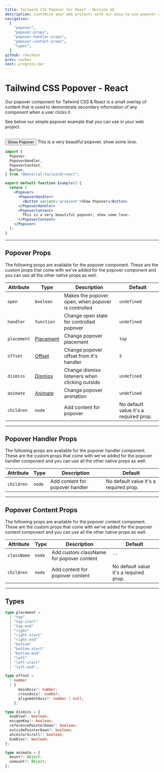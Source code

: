 ```yaml
---
title: Tailwind CSS Popover for React - Horizon UI
description: Customise your web projects with our easy-to-use popover component for Tailwind CSS and React using Material Design guidelines.
navigation:
  [
    "popover",
    "popover-props",
    "popover-handler-props",
    "popover-content-props",
    "types",
  ]
github: checkbox
prev: navbar
next: progress-bar
---
```


# Tailwind CSS Popover - React

Our popover component for Tailwind CSS & React is a small overlay of content that is used to demonstrate secondary information of any component when a user clicks it.

See below our simple popover example that you can use in your web project.

<br />

<ComponentCard id='popover'>
  <Popover>
    <PopoverHandler>
      <Button variant='gradient'>Show Popover</Button>
    </PopoverHandler>
    <PopoverContent>
      <span>This is a very beautiful popover, show some love.</span>
    </PopoverContent>
  </Popover>
</ComponentDemo>

```jsx showLineNumbers
import {
  Popover,
  PopoverHandler,
  PopoverContent,
  Button,
} from "@material-tailwind/react";

export default function Example() {
  return (
    <Popover>
      <PopoverHandler>
        <Button variant='gradient'>Show Popover</Button>
      </PopoverHandler>
      <PopoverContent>
        This is a very beautiful popover, show some love.
      </PopoverContent>
    </Popover>
  );
}
```

---

## Popover Props

<span id='popover-props' className='scroll-mt-48' />
The following props are available for the popover component. These are the custom
props that come with we've added for the popover component and you can use all the
other native props as well.

| Attribute   | Type                        | Description                                        | Default                                |
| ----------- | --------------------------- | -------------------------------------------------- | -------------------------------------- |
| `open`      | <Code small>boolean</Code>  | Makes the popover open, when popover is controlled | <Code small>undefined</Code>           |
| `handler`   | <Code small>function</Code> | Change open state for controlled popover           | <Code small>undefined</Code>           |
| `placement` | [Placement](#types)         | Change popover placement                           | <Code small>top</Code>                 |
| `offset`    | [Offset](#types)            | Change popover offset from it's handler            | <Code small>5</Code>                   |
| `dismiss`   | [Dismiss](#types)           | Change dismiss listeners when clicking outside     | <Code small>undefined</Code>           |
| `animate`   | [Animate](#types)           | Change popover animation                           | <Code small>undefined</Code>           |
| `children`  | <Code small>node</Code>     | Add content for popover                            | No default value it's a required prop. |

---

## Popover Handler Props

<span id='popover-handler-props' className='scroll-mt-48' />
The following props are available for the popover handler component. These are the
custom props that come with we've added for the popover handler component and you
can use all the other native props as well.

| Attribute  | Type                    | Description                     | Default                                |
| ---------- | ----------------------- | ------------------------------- | -------------------------------------- |
| `children` | <Code small>node</Code> | Add content for popover handler | No default value it's a required prop. |

---

## Popover Content Props

<span id='popover-content-props' className='scroll-mt-48' />
The following props are available for the popover content component. These are the
custom props that come with we've added for the popover content component and you
can use all the other native props as well.

| Attribute   | Type                    | Description                              | Default                                |
| ----------- | ----------------------- | ---------------------------------------- | -------------------------------------- |
| `className` | <Code small>node</Code> | Add custom className for popover content | `''`                                   |
| `children`  | <Code small>node</Code> | Add content for popover content          | No default value it's a required prop. |

---

## Types

<span id='types' className='scroll-mt-48' />

```ts
type placement =
  | "top"
  | "top-start"
  | "top-end"
  | "right"
  | "right-start"
  | "right-end"
  | "bottom"
  | "bottom-start"
  | "bottom-end"
  | "left"
  | "left-start"
  | "left-end";
```

```ts
type offset =
  | number
  | {
      mainAxis?: number;
      crossAxis?: number;
      alignmentAxis?: number | null;
    };
```

```ts
type dismiss = {
  enabled?: boolean;
  escapeKey?: boolean;
  referencePointerDown?: boolean;
  outsidePointerDown?: boolean;
  ancestorScroll?: boolean;
  bubbles?: boolean;
};
```

```ts
type animate = {
  mount?: Object;
  unmount?: Object;
};
```
